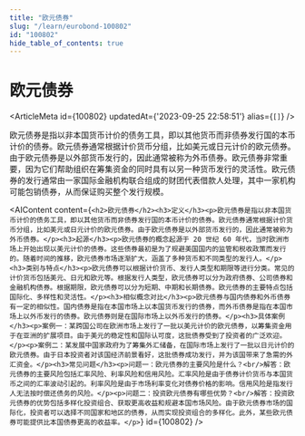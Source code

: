 ```yaml
---
title: "欧元债券"
slug: "/learn/eurobond-100802"
id: "100802"
hide_table_of_contents: true
---
```



# 欧元债券

<ArticleMeta id={100802} updatedAt={'2023-09-25 22:58:51'} alias={`[]`} />
<div className='border-solid border-b border-t-0 my-4 border-[var(--ifm-color-gray-300)]' />

欧元债券是指以非本国货币计价的债务工具，即以其他货币而非债券发行国的本币计价的债券。欧元债券通常根据计价货币分组，比如美元或日元计价的欧元债券。由于欧元债券是以外部货币发行的，因此通常被称为外币债券。欧元债券非常重要，因为它们帮助组织在筹集资金的同时具有以另一种货币发行的灵活性。欧元债券的发行通常由一家国际金融机构联合组成的财团代表借款人处理，其中一家机构可能包销债券，从而保证购买整个发行规模。

<AIContent content={`<h2>欧元债券</h2><h3>定义</h3><p>欧元债券是指以非本国货币计价的债务工具，即以其他货币而非债券发行国的本币计价的债券。欧元债券通常根据计价货币分组，比如美元或日元计价的欧元债券。由于欧元债券是以外部货币发行的，因此通常被称为外币债券。</p><h3>起源</h3><p>欧元债券的概念起源于 20 世纪 60 年代，当时欧洲市场上开始出现以美元计价的债券。这些债券最初是为了规避美国国内的监管和税收政策而发行的。随着时间的推移，欧元债券市场逐渐扩大，涵盖了多种货币和不同类型的发行人。</p><h3>类别与特点</h3><p>欧元债券可以根据计价货币、发行人类型和期限等进行分类。常见的计价货币包括美元、日元和欧元等。根据发行人类型，欧元债券可以分为政府债券、公司债券和金融机构债券。根据期限，欧元债券可以分为短期、中期和长期债券。欧元债券的主要特点包括国际化、多样性和灵活性。</p><h3>相似概念对比</h3><p>欧元债券与国内债券和外币债券有一定的相似性。国内债券是指在本国市场上以本国货币发行的债券，而外币债券是指在本国市场上以外币发行的债券。欧元债券则是在国际市场上以外币发行的债券。</p><h3>具体案例</h3><p>案例一：某跨国公司在欧洲市场上发行了一批以美元计价的欧元债券，以筹集资金用于在亚洲的扩展项目。由于美元的稳定性和国际认可度，这批债券受到了投资者的广泛欢迎。</p><p>案例二：某发展中国家政府为了筹集外汇储备，在国际市场上发行了一批以日元计价的欧元债券。由于日本投资者对该国经济前景看好，这批债券成功发行，并为该国带来了急需的外汇资金。</p><h3>常见问题</h3><p>问题一：欧元债券的主要风险是什么？<br/>解答：欧元债券的主要风险包括汇率风险、利率风险和信用风险。汇率风险是由于债券计价货币与本国货币之间的汇率波动引起的。利率风险是由于市场利率变化对债券价格的影响。信用风险是指发行人无法按时偿还债务的风险。</p><p>问题二：投资欧元债券有哪些优势？<br/>解答：投资欧元债券的优势包括多样化投资组合、获取更高收益和规避本国市场风险。由于欧元债券市场的国际化，投资者可以选择不同国家和地区的债券，从而实现投资组合的多样化。此外，某些欧元债券可能提供比本国债券更高的收益率。</p>`} id={100802} />
